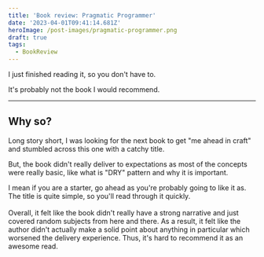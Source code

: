 ```yaml
---
title: 'Book review: Pragmatic Programmer'
date: '2023-04-01T09:41:14.681Z'
heroImage: /post-images/pragmatic-programmer.png
draft: true
tags:
  - BookReview
---
```


I just finished reading it, so you don't have to.

It's probably not the book I would recommend. 

***

## Why so?

Long story short, I was looking for the next book to get "me ahead in craft" and stumbled across this one with a catchy title.

But, the book didn't really deliver to expectations as most of the concepts were really basic, like what is "DRY" pattern and why it is important.

I mean if you are a starter, go ahead as you're probably going to like it as. The title is quite simple, so you'll read through it quickly.\
\
Overall, it felt like the book didn't really have a strong narrative and just covered random subjects from here and there. As a result, it felt like the author didn't actually make a solid point about anything in particular which worsened the delivery experience. Thus, it's hard to recommend it as an awesome read.

